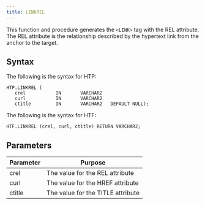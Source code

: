 ```yaml
---
title: LINKREL
---
```


This function and procedure generates the `<LINK>` tag with the REL attribute. The REL attribute is the relationship described by the hypertext link from the anchor to the target.

## Syntax

The following is the syntax for HTP:

```
HTP.LINKREL (
   crel           IN       VARCHAR2
   curl           IN       VARCHAR2
   ctitle         IN       VARCHAR2   DEFAULT NULL);
```

The following is the syntax for HTF:

```
HTF.LINKREL (crel, curl, ctitle) RETURN VARCHAR2;
```

## Parameters

| Parameter | Purpose  |
| --------- | -------- |
| crel | The value for the REL attribute |
| curl | The value for the HREF attribute |
| ctitle | The value for the TITLE attribute |
